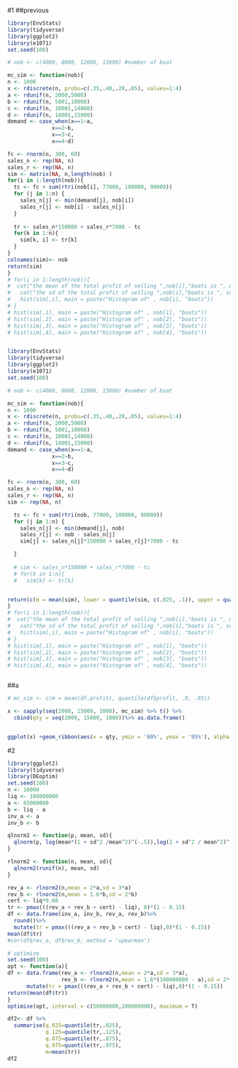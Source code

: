#1 
##previous
```r
library(EnvStats)
library(tidyverse)
library(ggplot2)
library(e1071)
set.seed(100)

# nob <- c(4000, 8000, 12000, 15000) #number of boat

mc_sim <- function(nob){
n <- 1000
x <- rdiscrete(n, probs=c(.35,.40,.20,.05), values=1:4)
a <- rdunif(n, 2000,5000)
b <- rdunif(n, 5001,10000)
c <- rdunif(n, 10001,14000)
d <- rdunif(n, 14001,15000)
demand <- case_when(x==1~a,
              x==2~b,
              x==3~c,
              x==4~d)

fc <- rnorm(n, 300, 60)
sales_n <- rep(NA, n)
sales_r <- rep(NA, n)
sim <- matrix(NA, n,length(nob) )
for(i in 1:length(nob)){
  tc <- fc + sum(rtri(nob[i], 77000, 100000, 90000))
  for (j in 1:n) {
    sales_n[j] <- min(demand[j], nob[i])
    sales_r[j] <- nob[i] - sales_n[j]
  }
  
  tr <- sales_n*150000 + sales_r*7000 - tc
  for(k in 1:n){
    sim[k, i] <- tr[k]
  }
}
colnames(sim)<- nob
return(sim)
}
# for(i in 1:length(nob)){
#  cat("the mean of the total profit of selling ",nob[i],"boats is ", mean(sim[,i]), fill = TRUE )
#   cat("the sd of the total profit of selling ",nob[i],"boats is ", sd(sim[,i]), fill = TRUE )
#   hist(sim[,i], main = paste("Histogram of" , nob[i], "boats"))
# }
# hist(sim[,1], main = paste("Histogram of" , nob[1], "boats"))
# hist(sim[,2], main = paste("Histogram of" , nob[2], "boats"))
# hist(sim[,3], main = paste("Histogram of" , nob[3], "boats"))
# hist(sim[,4], main = paste("Histogram of" , nob[4], "boats"))



```

```r
library(EnvStats)
library(tidyverse)
library(ggplot2)
library(e1071)
set.seed(100)

# nob <- c(4000, 8000, 12000, 15000) #number of boat

mc_sim <- function(nob){
n <- 1000
x <- rdiscrete(n, probs=c(.35,.40,.20,.05), values=1:4)
a <- rdunif(n, 2000,5000)
b <- rdunif(n, 5001,10000)
c <- rdunif(n, 10001,14000)
d <- rdunif(n, 14001,15000)
demand <- case_when(x==1~a,
              x==2~b,
              x==3~c,
              x==4~d)

fc <- rnorm(n, 300, 60)
sales_n <- rep(NA, n)
sales_r <- rep(NA, n)
sim <- rep(NA, n)

  tc <- fc + sum(rtri(nob, 77000, 100000, 90000))
  for (j in 1:n) {
    sales_n[j] <- min(demand[j], nob)
    sales_r[j] <- nob - sales_n[j]
    sim[j] <- sales_n[j]*150000 + sales_r[j]*7000 - tc

  }
  
  # sim <- sales_n*150000 + sales_r*7000 - tc
  # for(k in 1:n){
  #   sim[k] <- tr[k]


return(c(m = mean(sim), lower = quantile(sim, c(.025, .1)), upper = quantile(sim, c(.9, .975))))
}
# for(i in 1:length(nob)){
#  cat("the mean of the total profit of selling ",nob[i],"boats is ", mean(sim[,i]), fill = TRUE )
#   cat("the sd of the total profit of selling ",nob[i],"boats is ", sd(sim[,i]), fill = TRUE )
#   hist(sim[,i], main = paste("Histogram of" , nob[i], "boats"))
# }
# hist(sim[,1], main = paste("Histogram of" , nob[1], "boats"))
# hist(sim[,2], main = paste("Histogram of" , nob[2], "boats"))
# hist(sim[,3], main = paste("Histogram of" , nob[3], "boats"))
# hist(sim[,4], main = paste("Histogram of" , nob[4], "boats"))



```

##a
```r
# mc_sim <- c(m = mean(df.profit), quantile(df$profit, .8, .95))

x <- sapply(seq(2000, 15000, 1000), mc_sim) %>% t() %>%
  cbind(qty = seq(2000, 15000, 1000))%>% as.data.frame()


ggplot(x) +geom_ribbon(aes(x = qty, ymin = '80%', ymax = '95%'), alpha = .4)
```

#2
```r
library(ggplot2)
library(tidyverse)
library(DEoptim)
set.seed(100)
n <- 10000
liq <- 100000000
a <- 85000000
b <- liq - a
inv_a <- a
inv_b <- b

qlnorm2 <- function(p, mean, sd){
  qlnorm(p, log(mean*(1 + sd^2 /mean^2)^(-.5)),log(1 + sd^2 / mean^2)^.5)
}

rlnorm2 <- function(n, mean, sd){
  qlnorm2(runif(n), mean, sd)
}

rev_a <- rlnorm2(n,mean = 2*a,sd = 3*a)
rev_b <- rlnorm2(n,mean = 1.6*b,sd = 2*b)
cert <- liq*0.08
tr <- pmax(((rev_a + rev_b + cert) - liq), 0)*(1 - 0.15)
df <- data.frame(inv_a, inv_b, rev_a, rev_b)%>%
  round()%>%
  mutate(tr = pmax(((rev_a + rev_b + cert) - liq),0)*(1 - 0.15))
mean(df$tr)
#cor(df$rev_a, df$rev_b, method = 'spearman')
```

```r
# optimize
set.seed(100)
opt <- function(a){
df <- data.frame(rev_a <- rlnorm2(n,mean = 2*a,sd = 3*a),
                 rev_b <- rlnorm2(n,mean = 1.6*(100000000 - a),sd = 2*(100000000 - a)))%>%round()%>%
      mutate(tr = pmax(((rev_a + rev_b + cert) - liq),0)*(1 - 0.15))
return(mean(df$tr))
}
optimise(opt, interval = c(50000000,100000000), maximum = T)
```

```r

df2<- df %>%
  summarise(q.025=quantile(tr,.025),
            q.125=quantile(tr,.125),
            q.875=quantile(tr,.875),
            q.975=quantile(tr,.975),
            m=mean(tr))
df2
```
